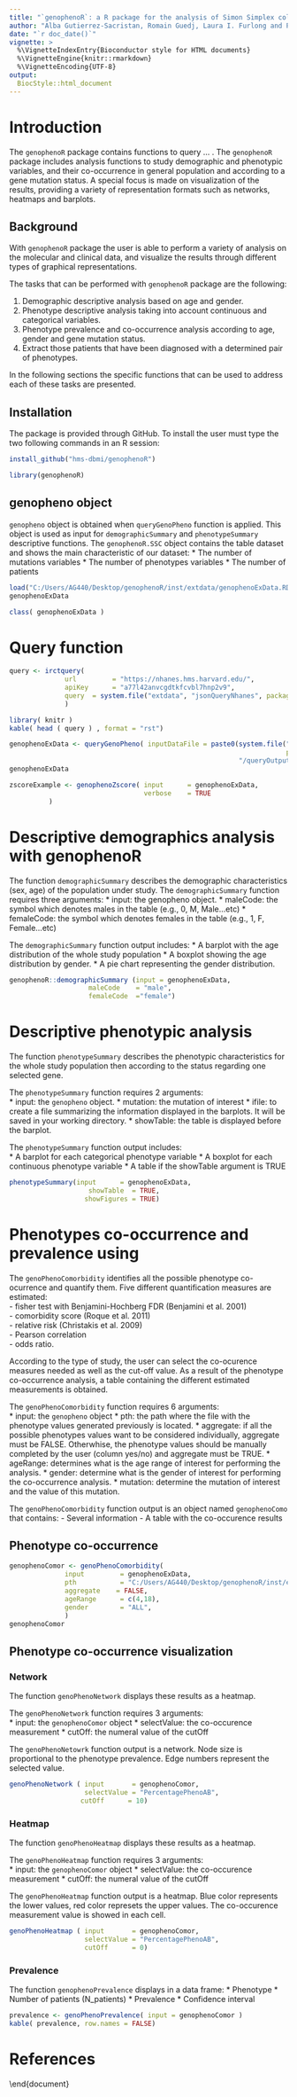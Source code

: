 ```yaml
---
title: "`genophenoR`: a R package for the analysis of Simon Simplex collection, clinical and variant data"
author: "Alba Gutierrez-Sacristan, Romain Guedj, Laura I. Furlong and Paul Avillach"
date: "`r doc_date()`"
vignette: >
  %\VignetteIndexEntry{Bioconductor style for HTML documents}
  %\VignetteEngine{knitr::rmarkdown}
  %\VignetteEncoding{UTF-8}
output: 
  BiocStyle::html_document
---
```


# Introduction

The `genophenoR` package contains functions to query ... . The `genophenoR` package includes analysis functions to study demographic and phenotypic variables, and their co-occurrence in general population and according to a gene mutation status. A special focus is made on visualization of the results, providing a variety of representation formats such as networks, heatmaps and barplots.

## Background
With `genophenoR` package the user is able to perform a variety of analysis on the molecular and clinical data, and visualize the results through different types of graphical representations.

The tasks that can be performed with `genophenoR` package are the following:

  1. Demographic descriptive analysis based on age and gender. 
  2. Phenotype descriptive analysis taking into account continuous and categorical variables. 
  3. Phenotype prevalence and co-occurrence analysis according to age, gender and gene mutation status. 
  4. Extract those patients that have been diagnosed with a determined pair of phenotypes. 


In the following sections the specific functions that can be used to address each of these tasks are presented.

## Installation

The package \texttt{genophenoR} is provided through GitHub. To install \texttt{genophenoR} the user must type the two following commands in an R session:

```r
install_github("hms-dbmi/genophenoR")
```

```r
library(genophenoR)
```

## genopheno object




`genopheno` object is obtained when `queryGenoPheno` function is applied. This object is used as input for `demographicSummary` and `phenotypeSummary`  descriptive functions. The `genophenoR.SSC` object contains the table dataset and shows the main characteristic of our dataset:
  * The number of mutations variables
  * The number of phenotypes variables
  * The number of patients 
  

```r
load("C:/Users/AG440/Desktop/genophenoR/inst/extdata/genophenoExData.RData")
genophenoExData
```

```r
class( genophenoExData )
```

# Query function

```r
query <- irctquery(
              url         = "https://nhanes.hms.harvard.edu/",
              apiKey      = "a77l42anvcgdtkfcvbl7hnp2v9", 
              query  = system.file("extdata", "jsonQueryNhanes", package="genophenoR")
              )
```


```r
library( knitr )
kable( head ( query ) , format = "rst")
```


```r
genophenoExData <- queryGenoPheno( inputDataFile = paste0(system.file("extdata", 
                                                                      package="genophenoR"), 
                                                          "/queryOutput.txt"))
genophenoExData
```

```r
zscoreExample <- genophenoZscore( input      = genophenoExData,
                                  verbose    = TRUE 
          )
```



# Descriptive demographics analysis with genophenoR
The function `demographicSummary` describes the demographic characteristics (sex, age) of the population under study.
The `demographicSummary` function requires three arguments:
  * input: the genopheno object.
  * maleCode: the symbol which denotes males in the table (e.g., 0, M, Male...etc)
  * femaleCode: the symbol which denotes females in the table (e.g., 1, F, Female...etc)


The `demographicSummary` function output includes:
  * A barplot with the age distribution of the whole study population
  * A boxplot showing the age distribution by gender.
  * A pie chart representing the gender distribution.

```r
genophenoR::demographicSummary (input = genophenoExData, 
                    maleCode    = "male", 
                    femaleCode  ="female")
```


# Descriptive phenotypic analysis

The function `phenotypeSummary` describes the phenotypic characteristics for the whole study population then according to the status regarding one selected gene.    

The `phenotypeSummary` function requires 2 arguments:  
  * input: the `genopheno` object.
  * mutation: the mutation of interest
  * ifile: to create a file summarizing the information displayed in the barplots. It will be saved in your working directory.
  * showTable: the table is displayed before the barplot. 

The `phenotypeSummary` function output includes:   
* A barplot for each categorical phenotype variable
* A boxplot for each continuous phenotype variable
* A table if the showTable argument is TRUE

```r
phenotypeSummary(input      = genophenoExData,
                    showTable  = TRUE, 
                   showFigures = TRUE)
```


# Phenotypes co-occurrence and prevalence using 

The `genoPhenoComorbidity` identifies all the possible phenotype co-ocurrence and quantify them.  Five different quantification measures are estimated:   
- fisher test with Benjamini-Hochberg FDR (Benjamini et al. 2001)  
- comorbidity score (Roque et al. 2011)   
- relative risk (Christakis et al. 2009)   
- Pearson correlation   
- odds ratio. 

According to the type of study, the user can select the co-ocurence measures needed as well as the cut-off value. As a result of the phenotype co-occurrence analysis, a table containing the different estimated measurements is obtained. 


The `genoPhenoComorbidity` function requires 6 arguments:  
* input: the `genopheno` object
* pth: the path where the file with the phenotype values generated previously is located.
* aggregate: if all the possible phenotypes values want to be considered individually, aggregate must be FALSE. Otherwhise, the phenotype values should be manually completed by the user (column yes/no) and aggregate must be TRUE. 
* ageRange: determines what is the age range of interest for performing the analysis.
* gender: determine what is the gender of interest for performing the co-occurrence analysis.
* mutation: determine the mutation of interest and the value of this mutation.

The `genoPhenoComorbidity` function output is an object named `genophenoComo` that contains: 
- Several information
- A table with the co-occurence results


## Phenotype co-occurrence

```r
genophenoComor <- genoPhenoComorbidity( 
              input         = genophenoExData,
              pth           = "C:/Users/AG440/Desktop/genophenoR/inst/extdata/",
              aggregate    = FALSE, 
              ageRange      = c(4,18),
              gender        = "ALL", 
              )
genophenoComor
```


## Phenotype co-occurrence visualization

### Network

The function `genoPhenoNetwork`  displays these results as a heatmap. 

The `genoPhenoNetwork` function requires 3 arguments:  
* input: the `genophenoComor` object
* selectValue: the co-occurence measurement 
* cutOff: the numeral value of the cutOff

The `genoPhenoNetowrk` function output is a network. Node size is proportional to the phenotype prevalence. Edge numbers represent the selected value. 

```r
genoPhenoNetwork ( input       = genophenoComor,
                   selectValue = "PercentagePhenoAB", 
                  cutOff      = 10)
```



### Heatmap

The function `genoPhenoHeatmap`  displays these results as a heatmap. 

The `genoPhenoHeatmap` function requires 3 arguments:  
* input: the `genophenoComor` object
* selectValue: the co-occurence measurement 
* cutOff: the numeral value of the cutOff

The `genoPhenoHeatmap` function output is a heatmap. Blue color represents the lower values,  red color represets the upper values. The co-occurence measurement value is showed in each cell. 

```r
genoPhenoHeatmap ( input       = genophenoComor,
                   selectValue = "PercentagePhenoAB", 
                   cutOff      = 0)
```

### Prevalence

The function `genophenoPrevalence`  displays in a data frame:
    * Phenotype
    * Number of patients (N_patients)
    * Prevalence
    * Confidence interval



```r
prevalence <- genoPhenoPrevalence( input = genophenoComor )
kable( prevalence, row.names = FALSE)
```

# References



\end{document}